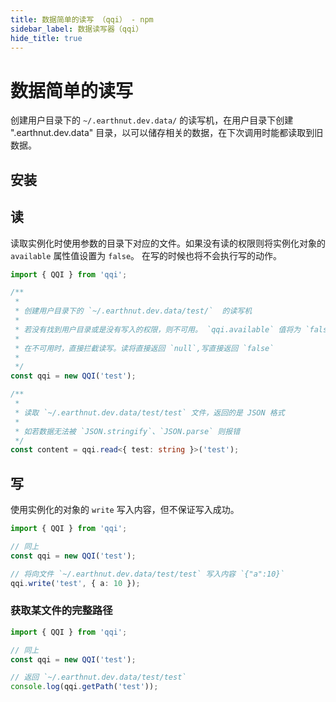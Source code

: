 ```yaml
---
title: 数据简单的读写 （qqi） - npm
sidebar_label: 数据读写器（qqi）
hide_title: true
---
```


# 数据简单的读写

<PackageInfo packageName="qqi" />

创建用户目录下的 `~/.earthnut.dev.data/` 的读写机，在用户目录下创建 ".earthnut.dev.data" 目录，以可以储存相关的数据，在下次调用时能都读取到旧数据。

## 安装

<InstallInfo name="qqi" />

## 读

读取实例化时使用参数的目录下对应的文件。如果没有读的权限则将实例化对象的 `available` 属性值设置为 `false`。
在写的时候也将不会执行写的动作。

```ts
import { QQI } from 'qqi';

/**
 *
 * 创建用户目录下的 `~/.earthnut.dev.data/test/`  的读写机
 *
 * 若没有找到用户目录或是没有写入的权限，则不可用。 `qqi.available` 值将为 `false`
 *
 * 在不可用时，直接拦截读写。读将直接返回 `null`,写直接返回 `false`
 *
 */
const qqi = new QQI('test');

/**
 *
 * 读取 `~/.earthnut.dev.data/test/test` 文件，返回的是 JSON 格式
 *
 * 如若数据无法被 `JSON.stringify`、`JSON.parse` 则报错
 */
const content = qqi.read<{ test: string }>('test');
```

## 写

使用实例化的对象的 `write` 写入内容，但不保证写入成功。

```ts
import { QQI } from 'qqi';

// 同上
const qqi = new QQI('test');

// 将向文件 `~/.earthnut.dev.data/test/test` 写入内容 `{"a":10}`
qqi.write('test', { a: 10 });
```

### 获取某文件的完整路径

```ts
import { QQI } from 'qqi';

// 同上
const qqi = new QQI('test');

// 返回 `~/.earthnut.dev.data/test/test`
console.log(qqi.getPath('test'));
```

